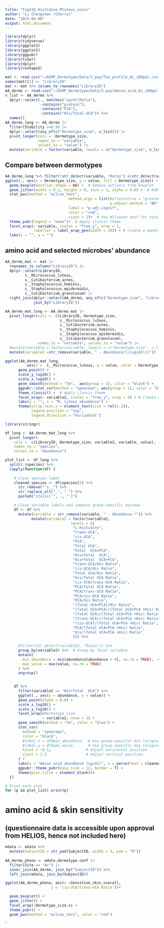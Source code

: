 ```yaml
---
title: "FigS16_Histidine_Mluteus_assoc"
author: "Li Chengchen (Cherry)"
date: "2025-04-08"
output: html_document
---
```


```r
library(dplyr)
library(tidyverse)
library(ggplot2)
library(ggplot2)
library(ggpubr)
library(tidyr)
library(dplyr)
library(reshape2)

mat <- read.csv("~/ASMP_Dermotype/Data/3_pwy/Tax_profile_Ac_100ppl.csv", check.names = F)
names(mat)[1] <- "LibraryID"
mat <- mat %>% column_to_rownames("LibraryID")
AA_dermo <- read.csv("~/ASMP_Dermotype/Data/3_pwy/Amino_acid_Ac_100ppl.csv", check.names = F) 
v_list <- AA_dermo %>% 
  dplyr::select(., matches("ug/ml|Ratio"), 
                -contains("protein"), 
                -contains("PCA"),  
                -contains("His/Total UCA")) %>% 
  names()
AA_dermo_long <- AA_dermo |>
  filter(Stability >=0.9) |>
  dplyr::select(any_of(c("Dermotype_size", v_list))) |>
  pivot_longer(cols = -Dermotype_size, 
               names_to = "variable", 
               values_to = "value") |>
  mutate(variable = factor(variable, levels = c("Dermotype_size", v_list)))
```

## Compare between dermotypes 

```r
AA_dermo_long %>% filter(!str_detect(variable, "Ratio") &!str_detect(variable, "\\+")) %>% 
ggplot(., aes(x = Dermotype_size, y = value, fill = Dermotype_size)) +
  geom_boxplot(outlier.shape = NA) +  # Remove outliers from boxplot
  geom_jitter(width = 0.2, height = 0, size = 1, alpha = 0.6) +  # Add jitter with customization
  stat_pwc(method = "wilcox_test", 
                             method.args = list(#alternative = "greater", 
                                                p.adjust.method = "BH"), 
                             label = "p.adj.signif", 
                             color = "red", 
                             vjust = 1)+  # Use Wilcoxon test for statistical comparison
  theme_pubr(legend = "none")+  # Apply classic theme
  facet_wrap(~ variable, scales = "free_y", nrow = 1,
             labeller = label_wrap_gen(width = 20)) + # Create a panel of plots for each variable
  labs(x = "", y = "") 
```

## amino acid and selected microbes' abundance 
```r
AA_dermo_mat <- mat |>
  rownames_to_column("LibraryID") |>
  dplyr::select(LibraryID, 
         s__Micrococcus_luteus, 
         s__Cutibacterium_acnes, 
         s__Staphylococcus_hominis, 
         s__Staphylococcus_epidermidis,
         s__Cutibacterium_granulosum) |>
  right_join(dplyr::select(AA_dermo, any_of(c("Dermotype_size", "LibraryID", v_list))), 
             join_by("LibraryID"))

AA_dermo_mat_long <- AA_dermo_mat |>
  pivot_longer(cols = -c(LibraryID, Dermotype_size,   
                         s__Micrococcus_luteus, 
                         s__Cutibacterium_acnes, 
                         s__Staphylococcus_hominis, 
                         s__Staphylococcus_epidermidis,
                         s__Cutibacterium_granulosum),
               names_to = "variable", values_to = "value") |>
  #mutate(variable = factor(variable, levels = c("Dermotype_size", v_list))) |>
  mutate(variable2 =str_remove(variable, " - Abundance/\\(ug/ml\\)"))

ggplot(AA_dermo_mat_long, 
          aes(x =  s__Micrococcus_luteus, y = value, color = Dermotype_size)) +
      geom_point() + 
      scale_y_log10() +
      scale_x_log10() +
      geom_smooth(method = "lm",  aes(group = 1), color = "black") +
      ggpubr::stat_cor(method = "spearman", aes(group = 1), color = "black")  +
      theme_classic() +  # Apply classic theme
      facet_wrap(~ variable2, scales = "free_y", nrow = 4) + # Create a panel of plots for each variable
      labs(y = "", x = "M. luteus abundance") +
      theme(strip.text.x = element_text(size = rel(1.2)),
            legend.position = "top", 
            legend.direction = "horizontal")
```

```r
library(stringr)

df_long <- AA_dermo_mat_long %>% 
  pivot_longer(
    cols = -c(LibraryID, Dermotype_size, variable2, variable, value),  
    names_to = "species", 
    values_to = "abundance")

plot_list <- df_long %>%
  split(.$species) %>%
  lapply(function(df) {
    
    # Clean species label
    cleaned_species <- df$species[1] %>%
      str_remove("^s__") %>%
      str_replace_all("_", " ") %>%
      paste0("italic('", ., "')")

    # Clean variable labels and compute group-specific min/max
    df <- df %>%
      mutate(variable = str_remove(variable, " - Abundance.*")) %>%
            mutate(variable2 = factor(variable2, 
                              levels = c(
                               "L-Histidine",
                               "trans-UCA",
                               "cis-UCA",
                               "PCA",
                               "Total UCA",
                               "Total  UCA+PCA",
                               "His+Total  UCA",
                               "His+Total  UCA+PCA",
                               "trans-UCA/His Ratio",
                               "cis-UCA/His Ratio",
                               "Total UCA/His Ratio",
                               "His/Total UCA Ratio",
                               "cis-UCA/trans-UCA Ratio",
                               "PCA/Total UCA Ratio",
                               "PCA/trans-UCA Ratio",
                               "PCA/cis-UCA Ratio",
                               "PCA/His Ratio",
                               "(Total UCA+PCA)/His Ratio",
                               "(Total UCA+PCA)/(Total UCA+PCA +His) Ratio",
                               "(Total UCA)/(Total UCA+PCA +His) Ratio",
                               "(trans-UCA)/(Total UCA+PCA +His) Ratio",
                               "(cis-UCA)/(Total UCA+PCA +His) Ratio",
                               "PCA/(Total UCA+PCA +His) Ratio",
                               "His/(Total UCA+PCA +His) Ratio"
                               ))) %>%  
      
      #filter(str_detect(variable2, "Ratio")) %>%
      group_by(variable2) %>%  # Group by facet variable
      mutate(
        min_abundance = min(abundance[abundance > 0], na.rm = TRUE),  # Group-specific x_min
        max_value = max(value, na.rm = TRUE)                           # Group-specific y_max
      ) %>%
      ungroup()

    
    df %>% 
      filter(variable2 == "His+Total  UCA") %>% 
      ggplot(., aes(x = abundance, y = value)) +
      geom_point(alpha = 0.6) + 
      scale_x_log10() +
      scale_y_log10() +
      facet_wrap(#Dermotype_size
                 ~ variable2, nrow = 2) +
      geom_smooth(method = "lm", color = "blue") +
      stat_cor(
        method = "spearman",
        color = "black",
        #label.x = df$min_abundance,  # Use group-specific min (original scale)
        #label.y = df$max_value,      # Use group-specific max (original scale)
        hjust = -0.1,                # Adjust horizontal position
        vjust = 1.5                  # Adjust vertical position
      ) +
      labs(y = "Amino acid abundance (ug/ml)", x = parse(text = cleaned_species)) +
      ggpubr::theme_pubr(base_size = 12, border = T) +
      theme(plot.title = element_blank())
  })

# Print each plot
for (p in plot_list) print(p)
```

# amino acid & skin sensitivity 
## (questionnaire data is accessible upon approval from HELIOS, hence not included here)

```r
mdata <- mdata %>% 
  mutate(SubjectID = str_pad(SubjectID, width = 5, pad = "0"))
         
AA_dermo_pheno <- mdata.dermotype.conf |>
  filter(Site == "Ac") |>
  inner_join(AA_dermo, join_by("SubjectID")) %>% 
  left_join(mdata, join_by(SubjectID))

ggplot(AA_dermo_pheno, aes(x =Sensitive_skin_overall,
                     y = `cis-UCA/trans-UCA Ratio`))+

  geom_boxplot() +
  geom_jitter() +
  facet_wrap(~Dermotype_size.x) +
  theme_pubr() +
  geom_pwc(method = "wilcox_test", color = "red")

```

ˆ

